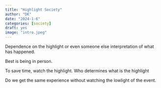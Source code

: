 ```yaml
---
title: "Highlight Society"
author: "DK"
date: "2024-1-6"
categories: [society]
draft: yes
image: "intro.jpeg"
---
```


Dependence on the highlight or even someone else interpretation of what has happened.

Best is being in person.

To save time, watch the highlight.
Who determines what is the highlight

Do we get the same experience without watching the lowlight of the event.

